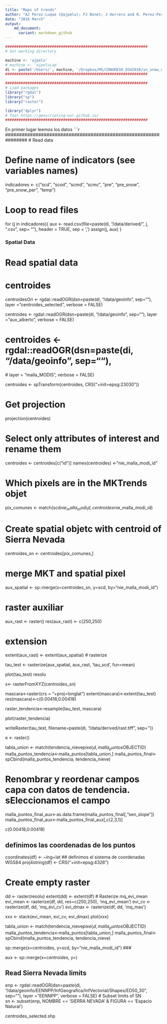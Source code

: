 ```yaml
---
title: "Maps of trends"
author: "AJ Perez-Luque (@ajpelu); FJ Bonet; J Herrero and R. Perez-Perez"
date: "2016 March"
output:  
    md_document:
      variant: markdown_github
---
```


```r
################################################################
# Set working directory 

machine <- 'ajpelu'
# machine <- 'ajpeluLap'
di <- paste('/Users/', machine, '/Dropbox/MS/CONGRESO_EGU2016/sn_snow_egu_2016', sep='')
################################################################
```

```r
################################################################
# Load packages 
library("rgdal")
library("sp")
library("raster")

library("dplyr")
# Tool https://geoscripting-wur.github.io/ 
################################################################
```

En primer lugar leemos los datos
```r
################################################################
# Read data

# Define name of indicators (see variables names)
indicadores <- c("scd", "scod", "scmd", "scmc", "pre", "pre_snow", "pre_snow_per", "temp")

# Loop to read files 
for (j in indicadores){ 
  aux <- read.csv(file=paste(di, "/data/derived/", j, ".csv", sep= ""),
              header = TRUE,
              sep = ',')
  assign(j, aux)
}

### Spatial Data
# Read spatial data
# centroides
centroidesOri <- rgdal::readOGR(dsn=paste(di, "/data/geoinfo", sep=""),
                             layer = "centroides_selected", verbose = FALSE)

centroides <- rgdal::readOGR(dsn=paste(di, "/data/geoinfo", sep=""),
                             layer = "aux_alberto", verbose = FALSE)





# centroides <- rgdal::readOGR(dsn=paste(di, "/data/geoinfo", sep=""),
  #                            layer = "malla_MODIS", verbose = FALSE)


centroides <- spTransform(centroides, CRS("+init=epsg:23030"))

# Get projection 
projection(centroides) 

# Select only attributes of interest and rename them
centroides <- centroides[c("id")]
names(centroides) <-"nie_malla_modi_id"

# Which pixels are in the MKTrends objet
pix_comunes <- match(scd$nie_malla_modi_id, centroides$nie_malla_modi_id)


# Create spatial objetc with centroid of Sierra Nevada
centroides_sn <- centroides[pix_comunes,]

# merge MKT and spatial pixel 
aux_spatial <- sp::merge(x=centroides_sn, y=scd, by="nie_malla_modi_id")

# raster auxiliar 
aux_rast <- raster()
res(aux_rast) <- c(250,250)

# extension 
extent(aux_rast) <- extent(aux_spatial)
# rasterize 

tau_test <- rasterize(aux_spatial, aux_rast, 'tau_scd', fun=mean)

plot(tau_test)
resolu




s<- rasterFromXYZ(centroides_sn)


mascara<-raster(crs = "+proj=longlat")
extent(mascara)<-extent(tau_test)
res(mascara)<-c(0.00418,0.00418)

raster_tendencia<-resample(tau_test, mascara)

plot(raster_tendencia)



writeRaster(tau_test, filename=paste(di, "/data/derived/rast.tiff", sep=''))



e <- raster()





tabla_union <- match(tendencia_nieve$pixel_id, malla_puntos$OBJECTID)
malla_puntos_tendencia<-malla_puntos[tabla_union,]
malla_puntos_final<-spCbind(malla_puntos_tendencia, tendencia_nieve)

# Renombrar y reordenar campos capa con datos de tendencia. sEleccionamos el campo
malla_puntos_final_aux<-as.data.frame(malla_puntos_final[,"sen_slope"])
malla_puntos_final_aux<-malla_puntos_final_aux[,c(2,3,1)]












c(0.00418,0.00418)


## definimos las coordenadas de los puntos
coordinates(df) <- ~lng+lat
## definimos el sistema de coordenadas WGS84
proj4string(df) <- CRS("+init=epsg:4326")

# Create empty raster
dd <- raster(resolu)
extent(dd) <- extent(df)
# Rasterize mq_evi_mean
evi_mean <- rasterize(df, dd, res=c(250,250), 'mq_evi_mean')
evi_cv <- rasterize(df, dd, 'mq_evi_cv')
evi_dmax <- rasterize(df, dd, 'mq_max')

xxx <- stack(evi_mean, evi_cv, evi_dmax)
plot(xxx)






tabla_union <- match(tendencia_nieve$pixel_id, malla_puntos$OBJECTID)
malla_puntos_tendencia<-malla_puntos[tabla_union,]
malla_puntos_final<-spCbind(malla_puntos_tendencia, tendencia_nieve)



sp::merge(x=centroides, y=scd, by="nie_malla_modi_id")
### 

aux <- sp::merge(x=centroides, y=)











## Read Sierra Nevada limits
enp <- rgdal::readOGR(dsn=paste(di, "/data/geoinfo/EENNPP/InfGeografica/InfVectorial/Shapes/ED50_30", sep=""),
                      layer = "EENNPP", verbose = FALSE)
# Subset limits of SN                      
sn <- subset(enp, NOMBRE == 'SIERRA NEVADA' & FIGURA == 'Espacio Natural')

centroides_selected.shp






